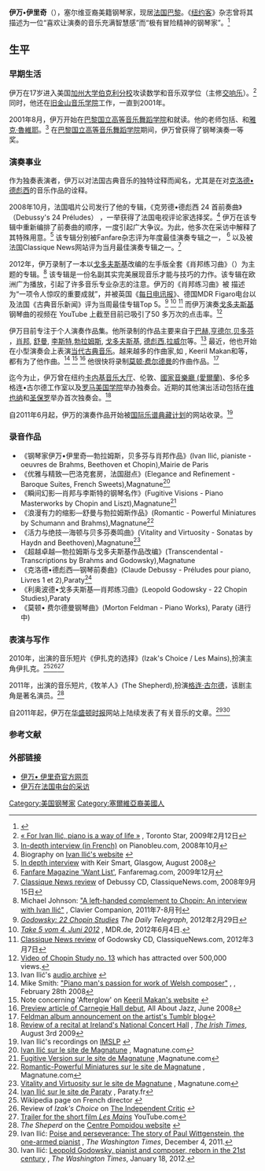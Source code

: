 {{noteTA
|T=zh-hans:伊万·伊里奇;zh-hk:伊凡·伊裡奇;zh-tw:伊凡·伊裡奇;
|G1=piano
|G2=pianist
|1=zh-cn:伊万; zh-tw:伊凡; zh-hk:伊凡;
|2=zh-cn:伊里奇; zh-tw:伊裡奇; zh-hk:伊裡奇;
|3=zh-cn:伊利克; zh-tw:伊利克; zh-hk:伊利克;
|4=zh-cn:依利克; zh-tw:依利克; zh-hk:依利克;
}}

{{Infobox musical artist
|Name  = 伊万•伊里奇<br>Иван Илић
|Background = non_vocal_instrumentalist
|Img = Ivan Ilic - 56 by Michelle Blioux.jpg
|國籍 = {{USA}}
|Born = {{Birth_date_and_age|1978|8|14}}
|出生地= {{SER}}[[贝尔格莱德|贝尔格莱德]]
|Genre = [[古典音乐|古典音乐]]
|Occupation = [[钢琴家|钢琴家]]
|Years_active = 1998年至今
|Label ={{tsl|en|Paraty (record label)|Paraty}}（2007年至2013年）<br />
[http://heresyrecords.com/ Heresy Records]（2014年至今）
|URL = [http://www.ivancdg.com http://www.ivancdg.com]
}}

'''伊万•伊里奇'''（{{lang-sr|'''Иван Илић'''|Ivan Ilić}}），塞尔维亚裔美籍钢琴家，现居[[法国|法国]][[巴黎|巴黎]]。《[[纽约客|纽约客]]》杂志曾将其描述为一位“喜欢让演奏的音乐充满智慧感”而“极有冒险精神的钢琴家”。<ref>{{Cite web |url=http://www.classicalnext.com/festival/ivan-ilic/ |title=Ivan Ilić on ClassicalNext |accessdate=2014-03-03 |archive-date=2016-03-04 |archive-url=https://web.archive.org/web/20160304103833/http://www.classicalnext.com/festival/ivan-ilic/ |dead-url=no }}</ref>

==生平==
=== 早期生活 ===
伊万在17岁进入美国[[加州大学伯克利分校|加州大学伯克利分校]]攻读数学和音乐双学位（主修[[交响乐|交响乐]]）。<ref>[http://www.thestar.com/Entertainment/article/586050 « For Ivan Ilić, piano is a way of life »] {{Wayback|url=http://www.thestar.com/Entertainment/article/586050 |date=20121024115327 }}, Toronto Star, 2009年2月12日</ref> 同时，他还在[[旧金山|旧金山]][[音乐学院|音乐学院]]工作，一直到2001年。

2001年8月，伊万开始在[[巴黎国立高等音乐舞蹈学院|巴黎国立高等音乐舞蹈学院]]和{{tsl|fr| École normale de musique de Paris|巴黎高等音乐师范学院}}就读。他的老师包括{{tsl|en|François-René Duchâble|}}、{{tsl|en|Christian Ivaldi|}}和[[雅克·魯維耶|雅克·魯維耶]]。<ref>[http://www.pianobleu.com/ivan_ilic.html In-depth interview (in French)] {{Wayback|url=http://www.pianobleu.com/ivan_ilic.html |date=20131113063521 }} on Pianobleu.com, 2008年10月</ref> 在[[巴黎国立高等音乐舞蹈学院|巴黎国立高等音乐舞蹈学院]]期间，伊万曾获得了钢琴演奏一等奖。

=== 演奏事业 ===
作为独奏表演者，伊万以对法国古典音乐的独特诠释而闻名，尤其是在对[[阿希尔-克洛德·德彪西|克洛德•德彪西]]的音乐作品的诠释。

2008年10月，法国{{tsl|en|Paraty (record label)|}}唱片公司发行了他的专辑，《克劳德•德彪西 24 首前奏曲》（Debussy's 24 Préludes） ，一举获得了法国{{tsl|en|Mezzo TV|}}电视评论家选择奖。<ref>Biography on [http://www.ivancdg.com/index.php?lang=en#biography Ivan Ilić's website] {{Wayback|url=http://www.ivancdg.com/index.php?lang=en#biography |date=20140106154049 }}</ref> 伊万在该专辑中重新编排了前奏曲的顺序，一度引起广大争议。为此，他多次在采访中解释了其特殊用意。<ref>[http://ivancd.com/interview_keir_ivan.html In depth interview] {{Webarchive|url=https://archive.is/20120529211401/http://ivancd.com/interview_keir_ivan.html |date=2012-05-29 }} with Keir Smart, Glasgow, August 2008</ref> 该专辑分别被Fanfare杂志评为年度最佳演奏专辑之一， <ref>[http://www.fanfarearchive.com/articles/atop/33_2/3320410.aaa_Laura_Ronai.html Fanfare Magazine 'Want List']{{Dead link}}, Fanfaremag.com, 2009年12月</ref> 以及被法国Classique News网站评为当月最佳演奏专辑之一。<ref>[http://www.classiquenews.com/ecouter/lire_chronique_cd.aspx?id=765 Classique News review] {{Wayback|url=http://www.classiquenews.com/ecouter/lire_chronique_cd.aspx?id=765 |date=20111202050834 }} of Debussy CD, ClassiqueNews.com, 2008年9月15日</ref>

2012年，伊万录制了一本以[[利奥波德·戈多夫斯基|戈多夫斯基]]改编的左手版全套《肖邦练习曲》（{{tsl|en| Studies on Chopin's Études|}}）为主题的专辑。<ref>Michael Johnson: [http://www.nxtbook.com/nxtbooks/clavier/companion_20110708/#/28 "A left-handed complement to Chopin: An interview with Ivan Ilić"] {{Wayback|url=http://www.nxtbook.com/nxtbooks/clavier/companion_20110708/#/28 |date=20131202212443 }}, Clavier Companion, 2011年7-8月刊</ref> 该专辑是一份名副其实完美展现音乐才能与技巧的力作。该专辑在欧洲广为播放，引起了许多音乐专业杂志的注意。伊万的《肖邦练习曲》被 {{tsl|en|BBC Radio 3|BBC 广播音乐频道}}描述为“一项令人惊叹的重要成就”，并被英国《[[每日电讯报|每日电讯报]]》、德国MDR Figaro电台以及法国《古典音乐新闻》评为当周最佳专辑Top 5。<ref>[http://www.telegraph.co.uk/culture/music/classicalcdreviews/9111754/Godowsky-22-Chopin-Studies.html ''Godowsky: 22 Chopin Studies''] {{Wayback|url=http://www.telegraph.co.uk/culture/music/classicalcdreviews/9111754/Godowsky-22-Chopin-Studies.html |date=20140308095456 }} ''The Daily Telegraph'', 2012年2月29日</ref> <ref>[http://www.mdr.de/mdr-figaro/musik/take-five180_page-1_zc-43c28d56.html ''Take 5 vom 4. Juni 2012''] {{Wayback|url=http://www.mdr.de/mdr-figaro/musik/take-five180_page-1_zc-43c28d56.html |date=20120617171650 }}, MDR.de, 2012年6月4日.</ref> <ref>[http://www.classiquenews.com/ecouter/lire_chronique_cd.aspx?id=1349 Classique News review] {{Wayback|url=http://www.classiquenews.com/ecouter/lire_chronique_cd.aspx?id=1349 |date=20130123151510 }} of Godowsky CD, ClassiqueNews.com, 2012年3月7日</ref> 而伊万演奏[[利奥波德·戈多夫斯基|戈多夫斯基]]钢琴曲的视频在 YouTube 上截至目前已吸引了50 多万次的点击率。<ref>[http://www.youtube.com/watch?v=ML05gLjR_sY Video of Chopin Study no. 13] {{Wayback|url=http://www.youtube.com/watch?v=ML05gLjR_sY |date=20140225234501 }} which has attracted over 500,000 views.</ref>

伊万目前专注于个人演奏作品集。他所录制的作品主要来自于[[约翰·塞巴斯蒂安·巴赫|巴赫]],[[格奥尔格·弗里德里希·亨德尔|亨德尔]],[[路德维希·范·贝多芬|贝多芬]] ，[[弗雷德里克·肖邦|肖邦]], [[罗伯特·舒曼|舒曼]], [[弗朗茨·李斯特|李斯特]],[[约翰内斯·勃拉姆斯|勃拉姆斯]], [[利奥波德·戈多夫斯基|戈多夫斯基]], [[阿希尔-克洛德·德彪西|德彪西]],[[莫里斯·拉威尔|拉威尔]]等。<ref>Ivan Ilić's [http://www.ivancdg.com/index.php?lang=en&page=archive audio archive] {{Wayback|url=http://www.ivancdg.com/index.php?lang=en&page=archive |date=20130610024906 }}</ref> 最近，他也开始在小型演奏会上表演[[当代古典音乐|当代古典音乐]]。越来越多的作曲家,如 {{tsl|en|John Metcalf|}}, Keeril Makan和{{tsl|en|Dmitri Tymoczko|}}等，都有为了他作曲。<ref>Mike Smith: [http://www.walesonline.co.uk/whats-on/whats-on-news/2008/02/29/piano-man-s-passion-for-work-of-welsh-composer-91466-20537610/ "Piano man's passion for work of Welsh composer"] {{Wayback|url=http://www.walesonline.co.uk/whats-on/whats-on-news/2008/02/29/piano-man-s-passion-for-work-of-welsh-composer-91466-20537610/ |date=20121014105516 }}, {{tsl|en|Western Mail (Wales)|}}, February 28th 2008</ref> <ref>Note concerning 'Afterglow' on [http://www.keerilmakan.com/noflash/notes/afterglow.htm Keeril Makan's website] {{Wayback|url=http://www.keerilmakan.com/noflash/notes/afterglow.htm |date=20120326080155 }}</ref> <ref>[http://www.allaboutjazz.com/php/news.php?id=19278 Preview article of Carnegie Hall debut]{{dead link|date=2017年11月 |bot=InternetArchiveBot |fix-attempted=yes }}, All About Jazz, June 2008</ref> 他很快将录制[[莫顿·费尔德曼|莫顿·费尔德曼]]的作曲作品。<ref>[http://tmblr.co/ZT9PayclMIFi Feldman album announcement on the artist's [[Tumblr|Tumblr]] blog]</ref>

迄今为止，伊万曾在纽约[[卡内基大厅|卡内基音乐大厅]]、伦敦{{tsl|en| Wigmore Hall|威格摩尔音乐厅}}、[[國家音樂廳_(愛爾蘭)|國家音樂廳 (愛爾蘭)]]、多伦多格连•古尔德工作室以及[[罗马美国学院|罗马美国学院]]举办独奏会。近期的其他演出活动包括在[[维也纳|维也纳]]和[[圣保罗|圣保罗]]举办首次独奏会。<ref>[http://www.highbeam.com/doc/1P2-20599992.html Review of a recital at Ireland's National Concert Hall] {{Wayback|url=http://www.highbeam.com/doc/1P2-20599992.html |date=20121106054847 }}, ''[[The_Irish_Times|The Irish Times]]'', August 3rd 2009</ref>

自2011年6月起，伊万的演奏作品开始被[[国际乐谱典藏计划|国际乐谱典藏计划]]的网站收录。<ref>Ivan Ilić's recordings on [http://imslp.org/wiki/Category:Ili%C4%87,_Ivan IMSLP] {{Wayback|url=http://imslp.org/wiki/Category:Ili%C4%87,_Ivan |date=20140209143437 }}</ref>

=== 录音作品 ===
*《钢琴家伊万•伊里奇—勃拉姆斯，贝多芬与肖邦作品》(Ivan Ilić, pianiste - oeuvres de Brahms, Beethoven et Chopin),Mairie de Paris
*《优雅与精致—巴洛克套房，法国甜点》(Elegance and Refinement - Baroque Suites, French Sweets),Magnatune<ref>[http://magnatune.com/ilic Ivan Ilić sur le site de Magnatune] {{Webarchive|url=https://archive.is/20120529211405/http://magnatune.com/ilic |date=2012-05-29 }}, Magnatune.com</ref>
*《瞬间幻影—肖邦与李斯特的钢琴名作》(Fugitive Visions - Piano Masterworks by Chopin and Liszt),Magnatune<ref>[http://magnatune.com/artists/albums/ilic-fugitive?song=1 Fugitive Version sur le site de Magnatune] {{Wayback|url=http://magnatune.com/artists/albums/ilic-fugitive?song=1 |date=20190219175051 }},Magnatune.com</ref>
*《浪漫有力的缩影—舒曼与勃拉姆斯作品》(Romantic - Powerful Miniatures by Schumann and Brahms),Magnatune<ref>[http://magnatune.com/artists/albums/ilic-romantic?song=1 Romantic-Powerful Miniatures sur le site de Magnatune] {{Wayback|url=http://magnatune.com/artists/albums/ilic-romantic?song=1 |date=20160315053425 }}, Magnatune.com</ref>
*《活力与绝技—海顿与贝多芬奏鸣曲》(Vitality and Virtuosity - Sonatas by Haydn and Beethoven),Magnatune<ref>[http://magnatune.com/artists/albums/ilic-vitality?song=1 Vitality and Virtuosity sur le site de Magnatune] {{Wayback|url=http://magnatune.com/artists/albums/ilic-vitality?song=1 |date=20190219175051 }}, Magnatune.com</ref>
*《超越卓越—勃拉姆斯与戈多夫斯基作品改编》(Transcendental - Transcriptions by Brahms and Godowsky),Magnatune
*《克洛德•德彪西—钢琴前奏曲》(Claude Debussy - Préludes pour piano, Livres 1 et 2),Paraty<ref>[http://new.paraty.fr/disque.php?id=13 Ivan Ilić sur le site de Paraty] {{Wayback|url=http://new.paraty.fr/disque.php?id=13 |date=20131011232103 }}, Paraty.fr</ref>
*《利奥波德•戈多夫斯基—肖邦练习曲》(Leopold Godowsky - 22 Chopin Studies),Paraty
*《莫顿• 费尔德曼钢琴曲》(Morton Feldman - Piano Works), Paraty (进行中)

=== 表演与写作===
2010年，出演{{tsl|en|Luc Plissonneau|}}的音乐短片《伊扎克的选择》(Izak's Choice / Les Mains),扮演主角伊扎克。<ref>Wikipedia page on French director {{tsl|en|Luc Plissonneau|}}</ref><ref>Review of ''Izak's Choice'' on [http://theindependentcritic.com/izaks_choice The Independent Critic] {{Webarchive|url=https://archive.is/20120529211407/http://theindependentcritic.com/izaks_choice |date=2012-05-29 }}</ref><ref>[http://www.youtube.com/watch?v=cHu0FqyuNIw Trailer for the short film ''Les Mains''] {{Wayback|url=http://www.youtube.com/watch?v=cHu0FqyuNIw |date=20140625043411 }} YouTube.com</ref>

2011年，出演{{tsl|en|Benoit Maire|}}的音乐短片,《牧羊人》(The Shepherd),扮演[[格连·古尔德|格连·古尔德]]，该剧主角是著名演员{{tsl|en|Lou Castel|}}。<ref>''The Sheperd'' on the [http://www.cnac-gp.fr/Pompidou/Manifs.nsf/0/5DCC0052FA2424D8C125789900494CCA?OpenDocument&sessionM=2.4.3&L=1&view= Centre Pompidou website] {{Wayback|url=http://www.cnac-gp.fr/Pompidou/Manifs.nsf/0/5DCC0052FA2424D8C125789900494CCA?OpenDocument&sessionM=2.4.3&L=1&view= |date=20120322210445 }}</ref>

自2011年起，伊万在[[华盛顿时报|华盛顿时报]]网站上陆续发表了有关音乐的文章。<ref>Ivan Ilić: [http://communities.washingtontimes.com/neighborhood/ivan-ilic-notes/2011/dec/4/poise-and-perseverance-story-one-armed-pianist/ Poise and perseverance: The story of Paul Wittgenstein, the one-armed pianist] {{Wayback|url=http://communities.washingtontimes.com/neighborhood/ivan-ilic-notes/2011/dec/4/poise-and-perseverance-story-one-armed-pianist/ |date=20141218125205 }}, ''The Washington Times'', December 4, 2011.</ref><ref>Ivan Ilić: [http://communities.washingtontimes.com/neighborhood/ivan-ilic-notes/2012/jan/18/pianist-and-composer-leopold-godowsky-reborn-21st-/ Leopold Godowsky, pianist and composer, reborn in the 21st century] {{Wayback|url=http://communities.washingtontimes.com/neighborhood/ivan-ilic-notes/2012/jan/18/pianist-and-composer-leopold-godowsky-reborn-21st-/ |date=20120119165342 }}, ''The Washington Times'', January 18, 2012.</ref>

===参考文献===
{{Reflist}}

===外部链接===
* [http://www.ivancdg.com/ 伊万• 伊里奇官方网页] {{Wayback|url=http://www.ivancdg.com/ |date=20210210215254 }}
* [http://www.franceinter.fr/emission-l-humeur-vagabonde-ivan-ilic 伊万在法国电台的采访] {{Wayback|url=http://www.franceinter.fr/emission-l-humeur-vagabonde-ivan-ilic |date=20160109030934 }}

{{Authority control}}
{{DEFAULTSORT: Ilić, Ivan}}
[[Category:美国钢琴家|Category:美国钢琴家]]
[[Category:塞爾維亞裔美國人|Category:塞爾維亞裔美國人]]